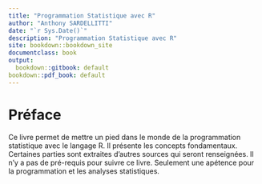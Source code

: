 ```yaml
---
title: "Programmation Statistique avec R"
author: "Anthony SARDELLITTI"
date: "`r Sys.Date()`"
description: "Programmation Statistique avec R"
site: bookdown::bookdown_site
documentclass: book
output:
  bookdown::gitbook: default
bookdown::pdf_book: default
---
```


# Préface

Ce livre permet de mettre un pied dans le monde de la programmation statistique avec le langage R. Il présente les concepts fondamentaux. Certaines parties sont extraites d'autres sources qui seront renseignées. Il n'y a pas de pré-requis pour suivre ce livre. Seulement une apétence pour la programmation et les analyses statistiques.

